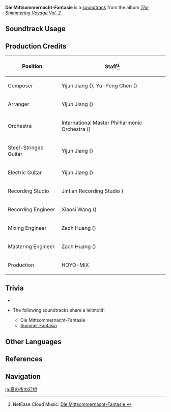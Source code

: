 {{Soundtrack Infobox
|image          = The Shimmering Voyage Vol 2.png
|album          = The Shimmering Voyage Vol. 2
|disc           = 2
|number         = 32
|featured       =
|featured2      =
|featured3      =
|featured_disc  =
|featured_disc2 =
|featured_disc3 =
|youtube_id     = Cclxu9T0tcQ
|spotify_id     = 4ssqxmfZkAiF0wU7iWOl3l
|previous       = Burst Into Flames
|next           = The Liyue Romans-Fleuves
}}
'''Die Mittsommernacht-Fantasie''' is a [[soundtrack]] from the album ''[[The Shimmering Voyage Vol. 2]]''.

==Soundtrack Usage==
{{Soundtrack Usage
|domain   = Immernachtreich Keep//combat;;Immernachtreich Apokalypse: Part I//combat;;Immernachtreich Apokalypse: Part II//combat;;Immernachtreich Apokalypse: Part III//combat
|eventgameplay = Summertime Odyssey/Immernachtreich Keep//combat
}}

==Production Credits==
{| class="wikitable"
! Position
! Staff<ref>NetEase Cloud Music: [https://music.163.com/#/song?id=1973619549 Die Mittsommernacht-Fantasie {{zh|仲夏夜绮思}}]</ref>
|-
! Composer
| Yijun Jiang ({{zh|姜以君}}), Yu-Peng Chen ({{zh|陈致逸}})
|-
! Arranger
| Yijun Jiang ({{zh|姜以君}})
|-
! Orchestra
| International Master Philharmonic Orchestra ({{zh|国际首席爱乐乐团}})
|-
! Steel-Stringed Guitar
| Yijun Jiang ({{zh|姜以君}})
|-
! Electric Guitar
| Yijun Jiang ({{zh|姜以君}})
|-
! Recording Studio
| Jintian Recording Studio {{zh|金田录音棚}})
|-
! Recording Engineer
| Xiaosi Wang ({{zh|王小四}})
|-
! Mixing Engineer
| Zach Huang ({{zh|黄巍}})
|-
! Mastering Engineer
| Zach Huang ({{zh|黄巍}})
|-
! Production
| HOYO-MiX
|}
<!--
==Gallery==
<gallery>
</gallery>
-->

==Trivia==
* {{Transclude|Ouvertüre der ewigen Nacht|FischlLeitmotif1|section=1}}
* <section begin="FischlBattleLeitmotif" />The following soundtracks share a leitmotif:
** Die Mittsommernacht-Fantasie
** [[Summer Fantasia (Soundtrack)|Summer Fantasia]]<section end="FischlBattleLeitmotif" />

==Other Languages==
{{Other Languages
|en      = Die Mittsommernacht-Fantasie
|en_lang = de
|en_tl   = The Midsummer Night {{w|Fantasia (music)|Fantasia}}
|zhs     = 仲夏夜绮思
|zhs_rm  = Zhòngxià-yè Qǐsī
|zht     = 仲夏夜綺思
|zht_rm  = Zhòngxià-yè Qǐsī
|zh_tl   = Fantasies of a Midsummer Night 
|ja      = 夏の夜の幻想
|ja_rm   = Natsu no Yoru no Gensou
|ja_tl   = Summer Night Fantasy
}}

==References==
{{Reflist}}

==Navigation==
{{Soundtrack Navbox|The Shimmering Voyage|2}}

[[ja:夏の夜の幻想]]